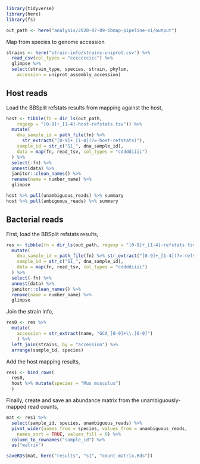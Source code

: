 
```r
library(tidyverse)
library(here)
library(fs)

out_path <- here("analysis/2020-07-09-bbmap-pipeline-s1/output")
```

Map from species to genome accession
```r
strains <- here("strain-info/strains-uniprot.csv") %>%
  read_csv(col_types = "cccccccicc") %>%
  glimpse %>%
  select(strain_type, species, strain, phylum,
    accession = uniprot_assembly_accession)
```

## Host reads

Load the BBSplit refstats results from mapping against the host,
```r
host <- tibble(fn = dir_ls(out_path, 
    regexp = "[0-9]+_[1-4]-host-refstats.tsv")) %>%
  mutate(
    dna_sample_id = path_file(fn) %>% 
      str_extract("[0-9]+_[1-4](?=-host-refstats)"),
    sample_id = str_c("S1_", dna_sample_id),
    data = map(fn, read_tsv, col_types = "cddddiiii")
  ) %>%
  select(-fn) %>%
  unnest(data) %>%
  janitor::clean_names() %>%
  rename(name = number_name) %>%
  glimpse
```

```r
host %>% pull(unambiguous_reads) %>% summary
host %>% pull(ambiguous_reads) %>% summary
```

## Bacterial reads

First, load the BBSplit refstats results,
```r
res <- tibble(fn = dir_ls(out_path, regexp = "[0-9]+_[1-4]-refstats.tsv")) %>%
  mutate(
    dna_sample_id = path_file(fn) %>% str_extract("[0-9]+_[1-4](?=-refstats)"),
    sample_id = str_c("S1_", dna_sample_id),
    data = map(fn, read_tsv, col_types = "cddddiiii")
  ) %>%
  select(-fn) %>%
  unnest(data) %>%
  janitor::clean_names() %>%
  rename(name = number_name) %>%
  glimpse
```
Join the strain info,
```r
res0 <- res %>%
  mutate(
    accession = str_extract(name, "GCA_[0-9]+\\.[0-9]")
    ) %>%
  left_join(strains, by = "accession") %>%
  arrange(sample_id, species)
```
Add the host mapping results,
```r
res1 <- bind_rows(
  res0, 
  host %>% mutate(species = "Mus musculus")
  )
```
Finally, create and save an abundance matrix from the unambiguously-mapped read
counts,
```r
mat <- res1 %>%
  select(sample_id, species, unambiguous_reads) %>%
  pivot_wider(names_from = species, values_from = unambiguous_reads,
    names_sort = TRUE, values_fill = 0) %>%
  column_to_rownames("sample_id") %>%
  as("matrix")
```

```r
saveRDS(mat, here("results", "s1", "count-matrix.Rds"))
```

